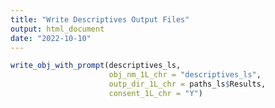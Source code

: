```yaml
---
title: "Write Descriptives Output Files"
output: html_document
date: "2022-10-10"
---
```



```r
write_obj_with_prompt(descriptives_ls,
                      obj_nm_1L_chr = "descriptives_ls",
                      outp_dir_1L_chr = paths_ls$Results,
                      consent_1L_chr = "Y")
```
